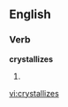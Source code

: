 
==English==

===Verb===
'''crystallizes'''

# {{third-person singular of|[[crystallize]]}}

[[vi:crystallizes]]